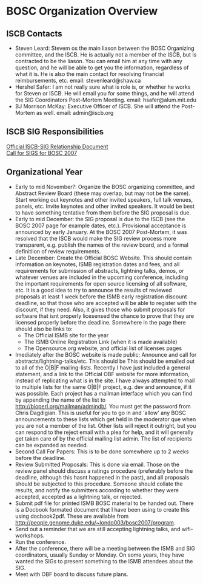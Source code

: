 =BOSC Organization Overview=

==ISCB Contacts==

* Steven Leard: Stevem os the main liason between the BOSC Organizing committee, and the ISCB.  He is actually not a member of the ISCB, but is contracted to be the liason.  You can email him at any time with any question, and he will be able to get you the information, regardless of what it is.  He is also the main contact for resolving financial reimbursements, etc.  email: stevenleard@shaw.ca
* Hershel Safer: I am not really sure what is role is, or whether he works for Steven or ISCB.  He will email you for some things, and he will attend the SIG Coordinators Post-Mortem Meeting. email: hsafer@alum.mit.edu
* BJ Morrison McKay: Executive Officer of ISCB.  She will attend the Post-Mortem as well. email: admin@iscb.org


==ISCB SIG Responsibilities==

[http://www.iscb.org/ismbeccb2007/wp-content/uploads/2006/10/iscb-sig-relation-v12.pdf Official ISCB-SIG Relationship Document]<br>
[http://www.iscb.org/ismbeccb2007/sigs/ Call for SIGS for BOSC 2007]

==Organizational Year==

* Early to mid November?: Organize the BOSC organizing committee, and Abstract Review Board (these may overlap, but may not be the same). Start working out keynotes and other invited speakers, full talk venues, panels, etc. Invite keynotes and other invited speakers.  It would be best to have something tentative from them before the SIG proposal is due.
* Early to mid December: the SIG proposal is due to the ISCB (see the BOSC 2007 page for example dates, etc.).  Provisional acceptance is announced by early January.  At the BOSC 2007 Post-Mortem, it was resolved that the ISCB would make the SIG review process more transparent, e.g. publish the names of the review board, and a formal definitiion of review requirements.
* Late December: Create the Official BOSC Website.  This should contain information on keynotes, ISMB registration dates and fees, and all requirements for submission of abstracts, lightning talks, demos, or whatever venues are included in the upcoming conference, including the important requirements for open source licensing of all software, etc.  It is a good idea to try to announce the results of reviewed proposals at least 1 week before the ISMB early registration discount deadline, so that those who are accepted will be able to register with the discount, if they need.  Also, it gives those who submit proposals for software that isnt properly licesensed the chance to prove that they are licensed properly before the deadline.  Somewhere in the page there should also be links to:
** The Official ISMB site for the year
** The ISMB Online Registration Link (when it is made available)
** The Opensource.org website, and official list of licenses pages 
* Imediately after the BOSC website is made public: Announce and call for abstracts/lightning-talks/etc.  This should be This should be emailed out to all of the O|B|F mailing-lists.  Recently I have just included a general statement, and a link to the Official OBF website for more information, instead of replicating what is in the site.  I have always attempted to mail to multiple lists for the same O|B|F project, e.g. dev and announce, if it was possible.  Each project has a mailman interface which you can find by appending the name of the list to http://bioperl.org/mailman/admindb/. You must get the password from Chris Dagdigian.  This is useful for you to go in and 'allow' any BOSC announcements to these lists which get held in the moderator que when you are not a member of the list.  Other lists will reject it outright, but you can respond to the reject email with a plea for help, and it will generally get taken care of by the official mailing list admin.  The list of recipients can be expanded as needed.
* Second Call For Papers: This is to be done somewhere up to 2 weeks before the deadline.
* Review Submitted Proposals: This is done via email.  Those on the review panel should discuss a ratings procedure (preferably before the deadline, although this hasnt happened in the past), and all proposals should be subjected to this procedure.  Someone should collate the results, and notify the submitters according to whether they were accepted, accepted as a lightning talk, or rejected.
* Submit pdf file for printed ISMB BOSC material to be handed out.  There is a Docbook formated document that I have been using to create this using docbook2pdf.  These are available from http://people.genome.duke.edu/~londo003/bosc2007/program.
* Send out a reminder that we are still accepting lightning talks, and wifi-workshops.
* Run the conference.
* After the conference, there will be a meeting between the ISMB and SIG coordinators, usually Sunday or Monday.  On some years, they have wanted the SIGs to present something to the ISMB attendees about the SIG.
* Meet with OBF board to discuss future plans.